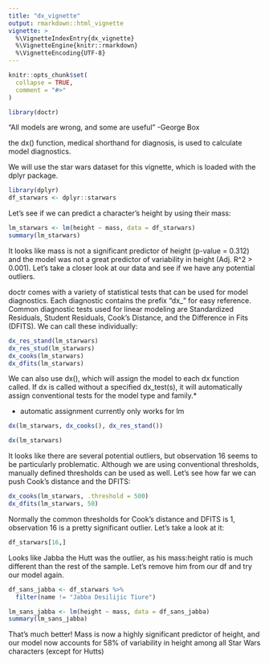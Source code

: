 ```yaml
---
title: "dx_vignette"
output: rmarkdown::html_vignette
vignette: >
  %\VignetteIndexEntry{dx_vignette}
  %\VignetteEngine{knitr::rmarkdown}
  %\VignetteEncoding{UTF-8}
---
```


```r
knitr::opts_chunk$set(
  collapse = TRUE,
  comment = "#>"
)
```

```r
library(doctr)
```


"All models are wrong, and some are useful" -George Box

the dx() function, medical shorthand for diagnosis, is used to calculate model diagnostics.

We will use the star wars dataset for this vignette, which is loaded with the dplyr package.

```r
library(dplyr)
df_starwars <- dplyr::starwars
```

Let's see if we can predict a character's height by using their mass:

```r
lm_starwars <- lm(height ~ mass, data = df_starwars)
summary(lm_starwars)
```

It looks like mass is not a significant predictor of height (p-value = 0.312) and the model was not a great predictor of variability in height (Adj. R^2 > 0.001). Let's take a closer look at our data and see if we have any potential outliers.

doctr comes with a variety of statistical tests that can be used for model diagnostics. Each diagnostic contains the prefix "dx_" for easy reference. Common diagnostic tests used for linear modeling are Standardized Residuals, Student Residuals, Cook's Distance, and the Difference in Fits (DFITS). We can call these individually:

```r
dx_res_stand(lm_starwars)
dx_res_stud(lm_starwars)
dx_cooks(lm_starwars)
dx_dfits(lm_starwars)
```

We can also use dx(), which will assign the model to each dx function called. If dx is called without a specified dx_test(s), it will automatically assign conventional tests for the model type and family.*

* automatic assignment currently only works for lm

```r
dx(lm_starwars, dx_cooks(), dx_res_stand())

dx(lm_starwars)
```

It looks like there are several potential outliers, but observation 16 seems to be particularly problematic. Although we are using conventional thresholds, manually defined thresholds can be used as well. Let's see how far we can push Cook's distance and the DFITS:

```r
dx_cooks(lm_starwars, .threshold = 500)
dx_dfits(lm_starwars, 50)
```

Normally the common thresholds for Cook's distance and DFITS is 1, observation 16 is a pretty significant outlier. Let's take a look at it:

```r
df_starwars[16,]
```

Looks like Jabba the Hutt was the outlier, as his mass:height ratio is much different than the rest of the sample. Let's remove him from our df and try our model again.

```r
df_sans_jabba <- df_starwars %>% 
  filter(name != "Jabba Desilijic Tiure")

lm_sans_jabba <- lm(height ~ mass, data = df_sans_jabba)
summary(lm_sans_jabba)

```

That's much better! Mass is now a highly significant predictor of height, and our model now accounts for 58% of variability in height among all Star Wars characters (except for Hutts)